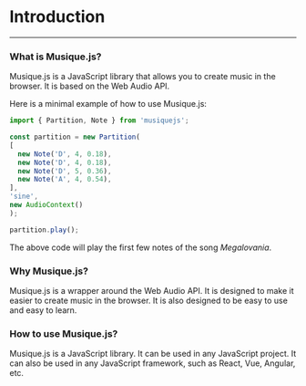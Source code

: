 # Introduction

---

### What is Musique.js?

Musique.js is a JavaScript library that allows you to create music in the browser. It is based on the Web Audio API.

Here is a minimal example of how to use Musique.js:

```javascript
import { Partition, Note } from 'musiquejs';

const partition = new Partition(
[
  new Note('D', 4, 0.18),
  new Note('D', 4, 0.18),
  new Note('D', 5, 0.36),
  new Note('A', 4, 0.54),
],
'sine',
new AudioContext()
);

partition.play();
```

The above code will play the first few notes of the song *Megalovania*.

### Why Musique.js?

Musique.js is a wrapper around the Web Audio API. It is designed to make it easier to create music in the browser. It is also designed to be easy to use and easy to learn.

### How to use Musique.js?

Musique.js is a JavaScript library. It can be used in any JavaScript project. It can also be used in any JavaScript framework, such as React, Vue, Angular, etc.
